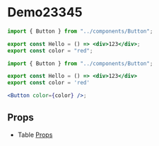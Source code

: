 # Demo23345

```jsx
import { Button } from "../components/Button";

export const Hello = () => <div>123</div>;
export const color = "red";
```

```jsx live
import { Button } from "../components/Button";

export const Hello = () => <div>123</div>
export const color = 'red'

<Button color={color} />;
```

## Props

- Table
  [Props](./components/ApiTest.tsx)
